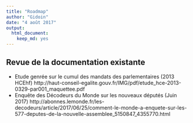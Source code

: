 ```yaml
---
title: "Roadmap"
author: "Gidoin"
date: "4 août 2017"
output: 
  html_document: 
    keep_md: yes
---
```

## Revue de la documentation existante
- Etude genrée sur le cumul des mandats des parlementaires (2013 HCEhf) http://haut-conseil-egalite.gouv.fr/IMG/pdf/etude_hce-2013-0329-par001_maquettee.pdf
- Enquête des Décodeurs du Monde sur les nouveaux députés (Juin 2017)
http://abonnes.lemonde.fr/les-decodeurs/article/2017/06/25/comment-le-monde-a-enquete-sur-les-577-deputes-de-la-nouvelle-assemblee_5150847_4355770.html

